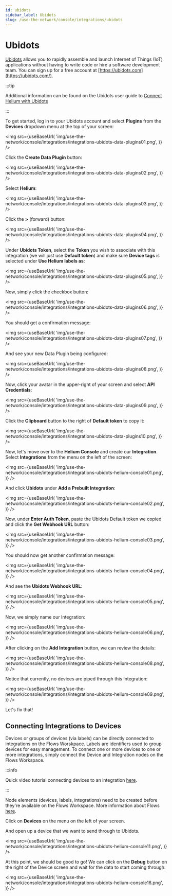 ```yaml
---
id: ubidots
sidebar_label: Ubidots
slug: /use-the-network/console/integrations/ubidots
---
```


# Ubidots


[Ubidots](https://ubidots.com/) allows you to rapidly assemble and launch Internet of Things (IoT)
applications without having to write code or hire a software development team. You can sign up for a
free account at [https://ubidots.com](https://ubidots.com/).

:::tip

Additional information can be found on the Ubidots user guide to
[Connect Helium with Ubidots](https://help.ubidots.com/en/articles/5008195-plugins-connect-helium-with-ubidots)

:::

To get started, log in to your Ubidots account and select **Plugins** from the **Devices** dropdown
menu at the top of your screen:

<img
  src={useBaseUrl(
    'img/use-the-network/console/integrations/integrations-ubidots-data-plugins01.png',
  )}
/>

Click the **Create Data Plugin** button:

<img
  src={useBaseUrl(
    'img/use-the-network/console/integrations/integrations-ubidots-data-plugins02.png',
  )}
/>

Select **Helium**:

<img
  src={useBaseUrl(
    'img/use-the-network/console/integrations/integrations-ubidots-data-plugins03.png',
  )}
/>

Click the **>** (forward) button:

<img
  src={useBaseUrl(
    'img/use-the-network/console/integrations/integrations-ubidots-data-plugins04.png',
  )}
/>

Under **Ubidots Token**, select the **Token** you wish to associate with this integration (we will
just use **Default token**) and make sure **Device tags** is selected under **Use Helium labels
as**:

<img
  src={useBaseUrl(
    'img/use-the-network/console/integrations/integrations-ubidots-data-plugins05.png',
  )}
/>

Now, simply click the checkbox button:

<img
  src={useBaseUrl(
    'img/use-the-network/console/integrations/integrations-ubidots-data-plugins06.png',
  )}
/>

You should get a confirmation message:

<img
  src={useBaseUrl(
    'img/use-the-network/console/integrations/integrations-ubidots-data-plugins07.png',
  )}
/>

And see your new Data Plugin being configured:

<img
  src={useBaseUrl(
    'img/use-the-network/console/integrations/integrations-ubidots-data-plugins08.png',
  )}
/>

Now, click your avatar in the upper-right of your screen and select **API Credentials**:

<img
  src={useBaseUrl(
    'img/use-the-network/console/integrations/integrations-ubidots-data-plugins09.png',
  )}
/>

Click the **Clipboard** button to the right of **Default token** to copy it:

<img
  src={useBaseUrl(
    'img/use-the-network/console/integrations/integrations-ubidots-data-plugins10.png',
  )}
/>

Now, let's move over to the **Helium Console** and create our **Integration**. Select
**Integrations** from the menu on the left of the screen:

<img
  src={useBaseUrl(
    'img/use-the-network/console/integrations/integrations-ubidots-helium-console01.png',
  )}
/>

And click **Ubidots** under **Add a Prebuilt Integration**:

<img
  src={useBaseUrl(
    'img/use-the-network/console/integrations/integrations-ubidots-helium-console02.png',
  )}
/>

Now, under **Enter Auth Token**, paste the Ubidots Default token we copied and click the **Get
Webhook URL** button:

<img
  src={useBaseUrl(
    'img/use-the-network/console/integrations/integrations-ubidots-helium-console03.png',
  )}
/>

You should now get another confirmation message:

<img
  src={useBaseUrl(
    'img/use-the-network/console/integrations/integrations-ubidots-helium-console04.png',
  )}
/>

And see the **Ubidots Webhook URL**:

<img
  src={useBaseUrl(
    'img/use-the-network/console/integrations/integrations-ubidots-helium-console05.png',
  )}
/>

Now, we simply name our Integration:

<img
  src={useBaseUrl(
    'img/use-the-network/console/integrations/integrations-ubidots-helium-console06.png',
  )}
/>

After clicking on the **Add Integration** button, we can review the details:

<img
  src={useBaseUrl(
    'img/use-the-network/console/integrations/integrations-ubidots-helium-console08.png',
  )}
/>

Notice that currently, no devices are piped through this Integration:

<img
  src={useBaseUrl(
    'img/use-the-network/console/integrations/integrations-ubidots-helium-console09.png',
  )}
/>

Let's fix that!

## Connecting Integrations to Devices

Devices or groups of devices (via labels) can be directly connected to integrations on the Flows
Worskpace. Labels are identifiers used to group devices for easy management. To connect one or more
devices to one or more integrations, simply connect the Device and Integration nodes on the Flows
Workspace.

:::info

Quick video tutorial connecting devices to an integration
[here](https://www.youtube.com/watch?v=lnERw1f7TGE).

:::

Node elements (devices, labels, integrations) need to be created before they're available on the
Flows Workspace. More information about Flows
[here](https://docs.helium.com/use-the-network/console/flows/).

Click on **Devices** on the menu on the left of your screen.

And open up a device that we want to send through to Ubidots.

<img
  src={useBaseUrl(
    'img/use-the-network/console/integrations/integrations-ubidots-helium-console11.png',
  )}
/>

At this point, we should be good to go! We can click on the **Debug** button on the right of the
Device screen and wait for the data to start coming through:

<img
  src={useBaseUrl(
    'img/use-the-network/console/integrations/integrations-ubidots-helium-console16.png',
  )}
/>
